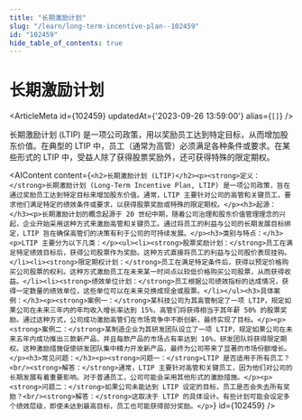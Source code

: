 ```yaml
---
title: "长期激励计划"
slug: "/learn/long-term-incentive-plan--102459"
id: "102459"
hide_table_of_contents: true
---
```



# 长期激励计划

<ArticleMeta id={102459} updatedAt={'2023-09-26 13:59:00'} alias={`[]`} />
<div className='border-solid border-b border-t-0 my-4 border-[var(--ifm-color-gray-300)]' />

长期激励计划 (LTIP) 是一项公司政策，用以奖励员工达到特定目标，从而增加股东价值。在典型的 LTIP 中，员工（通常为高管）必须满足各种条件或要求。在某些形式的 LTIP 中，受益人除了获得股票奖励外，还可获得特殊的限定期权。

<AIContent content={`<h2>长期激励计划 (LTIP)</h2><p><strong>定义：</strong>长期激励计划 (Long-Term Incentive Plan, LTIP) 是一项公司政策，旨在通过奖励员工达到特定目标来增加股东价值。通常，LTIP 主要针对公司的高管和关键员工，要求他们满足特定的绩效条件或要求，以获得股票奖励或特殊的限定期权。</p><h3>起源：</h3><p>长期激励计划的概念起源于 20 世纪中期，随着公司治理和股东价值管理理念的兴起，企业开始采用这种方式来激励高管和关键员工。通过将员工的利益与公司的长期发展目标绑定，LTIP 旨在确保高管们的决策有利于公司的可持续发展。</p><h3>类别与特点：</h3><p>LTIP 主要分为以下几类：</p><ul><li><strong>股票奖励计划：</strong>员工在满足特定绩效目标后，获得公司股票作为奖励。这种方式直接将员工的利益与公司股价表现挂钩。</li><li><strong>限定期权计划：</strong>员工在满足特定条件后，获得以预定价格购买公司股票的权利。这种方式激励员工在未来某一时间点以较低价格购买公司股票，从而获得收益。</li><li><strong>绩效单位计划：</strong>员工根据公司绩效指标的达成情况，获得一定数量的绩效单位，这些单位可以在未来兑换成现金或股票。</li></ul><h3>具体案例：</h3><p><strong>案例一：</strong>某科技公司为其高管制定了一项 LTIP，规定如果公司在未来三年内的年均收入增长率达到 15%，高管们将获得相当于其年薪 50% 的股票奖励。通过这种方式，公司成功激励高管们在市场竞争中不断创新，最终实现了目标。</p><p><strong>案例二：</strong>某制造企业为其研发团队设立了一项 LTIP，规定如果公司在未来五年内成功推出三款新产品，并且每款产品的市场占有率达到 10%，研发团队将获得限定期权。这种激励措施促使研发团队集中精力开发新产品，最终为公司带来了显著的市场份额增长。</p><h3>常见问题：</h3><p><strong>问题一：</strong>LTIP 是否适用于所有员工？<br/><strong>解答：</strong>通常，LTIP 主要针对高管和关键员工，因为他们对公司的长期发展有着重要影响。对于普通员工，公司可能会采用其他形式的激励措施。</p><p><strong>问题二：</strong>如果公司未能达到 LTIP 设定的目标，员工是否会失去所有奖励？<br/><strong>解答：</strong>这取决于 LTIP 的具体设计。有些计划可能会设定多个绩效层级，即使未达到最高目标，员工也可能获得部分奖励。</p>`} id={102459} />
